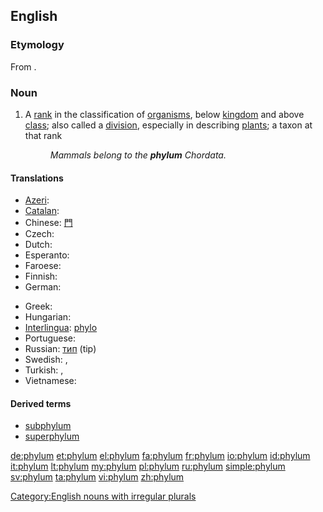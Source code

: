 {{wikipedia|Phylum}}
==English==

===Etymology===
From {{etyl|grc}} {{term|φῦλον||tribe, race|tr=phulon|lang=grc|sc=polytonic}}.

===Noun===
{{en-noun|phyl|a|pl2=phylums}}

# {{context|biology|taxonomy}} A [[rank]] in the classification of [[organism]]s, below [[kingdom]] and above [[class]]; also called a [[division]], especially in describing [[plant]]s; a taxon at that rank
#: ''Mammals belong to the '''phylum''' Chordata.''

====Translations====
{{trans-top|(biology, taxonomy) A rank in the classification of organisms, below kingdom and above class}}
* [[Azeri]]: {{t-|az|tip|xs=Azeri}}
* [[Catalan]]: {{t|ca|fílum|m}}
* Chinese: [[門]]
* Czech: {{t+|cs|kmen|m}}
* Dutch: {{t+|nl|stam}}
* Esperanto: {{t|eo|filumo}}
* Faroese: {{t-|fo|fylki|n|xs=Faroese}}
* Finnish: {{t-|fi|pääjakso}}
* German: {{t+|de|Stamm|m}}
{{trans-mid}}
* Greek: {{t+|el|φύλο|n}}
* Hungarian: {{t+|hu|törzs}}
* [[Interlingua]]: [[phylo]]
* Portuguese: {{t+|pt|filo|m}}
* Russian: [[тип]] (tip) {{m}}
* Swedish: {{t+|sv|stam|c}}, {{t|sv|fylum|n}}
* Turkish: {{t|tr|şube}},  {{t+|tr|filum}}
* Vietnamese: {{t+|vi|ngành|xs=Vietnamese}}
{{trans-bottom}}

====Derived terms====
* [[subphylum]]
* [[superphylum]]

[[Category:English nouns with irregular plurals]]

[[de:phylum]]
[[et:phylum]]
[[el:phylum]]
[[fa:phylum]]
[[fr:phylum]]
[[io:phylum]]
[[id:phylum]]
[[it:phylum]]
[[lt:phylum]]
[[my:phylum]]
[[pl:phylum]]
[[ru:phylum]]
[[simple:phylum]]
[[sv:phylum]]
[[ta:phylum]]
[[vi:phylum]]
[[zh:phylum]]
